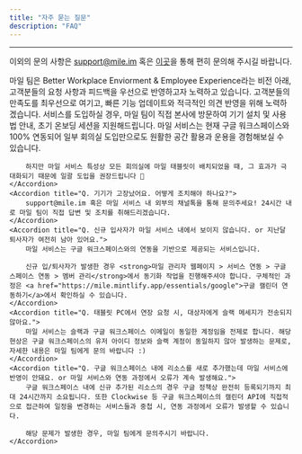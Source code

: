 ```yaml
---
title: "자주 묻는 질문"
description: "FAQ"
---
```


---

<Note>이외의 문의 사항은 support@mile.im 혹은 [이곳](https://mile.channel.io/home)을 통해 편히 문의해 주시길 바랍니다.</Note>

<AccordionGroup>
    <Accordion title="Q. 추가 기능 요청, 커스터마이징 등의 요구사항도 반영해주실 수 있나요?">
        마일 팀은 Better Workplace Enviorment & Employee Experience라는 비전 아래, 고객분들의 요청 사항과 피드백을 우선으로 반영하고자 노력하고 있습니다. 고객분들의 만족도를 최우선으로 여기고, 빠른 기능 업데이트와 적극적인 의견 반영을 위해 노력하겠습니다.
    </Accordion>
    <Accordion title="Q. 도입 이후의 온보딩은 어떻게 진행되나요?">
        서비스를 도입하실 경우, 마일 팀이 직접 본사에 방문하여 기기 설치 및 사용법 안내, 초기 온보딩 세션을 지원해드립니다.
    </Accordion>
    <Accordion title="Q. 일부 회의실에만 테스트 도입이 가능할까요?">
        마일 서비스는 현재 구글 워크스페이스와 100% 연동되어 일부 회의실 도입만으로도 원활한 공간 활용과 운용을 경험해보실 수 있습니다.

        하지만 마일 서비스 특성상 모든 회의실에 마일 태블릿이 배치되었을 때, 그 효과가 극대화되기 때문에 일괄 도입을 권장드립니다 🙂
    </Accordion>
    <Accordion title="Q. 기기가 고장났어요. 어떻게 조치해야 하나요?">
        support@mile.im 혹은 마일 서비스 내 외부의 채널톡을 통해 문의주세요! 24시간 내로 마일 팀이 직접 답변 및 조치를 취해드리겠습니다.
    </Accordion>
    <Accordion title="Q. 신규 입사자가 마일 서비스 내에서 보이지 않습니다. or 지난달 퇴사자가 여전히 남아 있어요.">
        마일 서비스는 구글 워크스페이스와의 연동을 기반으로 제공되는 서비스입니다.
        
        신규 입/퇴사자가 발생한 경우 <strong>마일 관리자 웹페이지 > 서비스 연동 > 구글 스페이스 연동 > 멤버 관리</strong>에서 동기화 작업을 진행해주셔야 합니다. 구체적인 과정은 <a href="https://mile.mintlify.app/essentials/google">구글 캘린더 연동하기</a>에서 확인하실 수 있습니다.
    </Accordion>
    <Accordion title="Q. 태블릿 PC에서 연장 요청 시, 대상자에게 슬랙 메세지가 전송되지 않아요.">
        마일 서비스는 슬랙과 구글 워크스페이스 이메일이 동일한 계정임을 전제로 합니다. 해당 현상은 구글 워크스페이스의 유저 아이디 정보와 슬랙 계정이 동일하지 않아 발생하는 문제로, 자세한 내용은 마일 팀에게 문의 바랍니다 :)
    </Accordion>
    <Accordion title="Q. 구글 워크스페이스 내에 리소스를 새로 추가했는데 마일 서비스에 반영이 안돼요. or 마일 서비스와 연동 과정에서 오류가 계속 발생해요.">
        구글 워크스페이스 내에 신규 추가된 리소스의 경우 구글 정책상 완전히 등록되기까지 최대 24시간까지 소요됩니다. 또한 Clockwise 등 구글 워크스페이스의 캘린더 API에 직접적으로 접근하여 일정을 변경하는 서비스들과 중첩 시, 연동 과정에서 오류가 발생할 수 있습니다. 
        
        해당 문제가 발생한 경우, 마일 팀에게 문의주시기 바랍니다.
    </Accordion>

</AccordionGroup>
